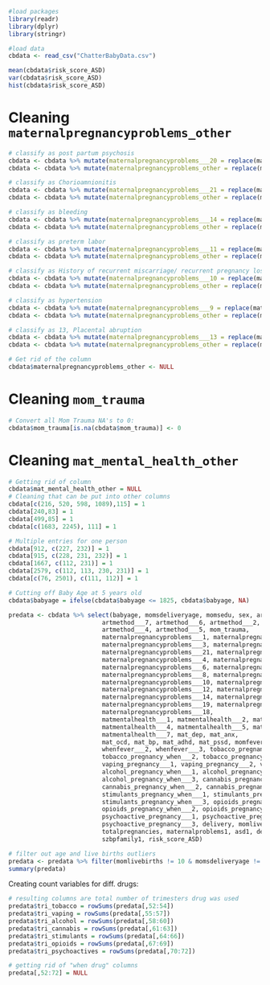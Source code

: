 ```r
#load packages
library(readr)
library(dplyr)
library(stringr)
```

```r
#load data
cbdata <- read_csv("ChatterBabyData.csv")
```

```r
mean(cbdata$risk_score_ASD)
var(cbdata$risk_score_ASD)
hist(cbdata$risk_score_ASD)
```

# Cleaning `maternalpregnancyproblems_other`
```r
# classify as post partum psychosis
cbdata <- cbdata %>% mutate(maternalpregnancyproblems___20 = replace(maternalpregnancyproblems___20, maternalpregnancyproblems_other == "post partum anxiety" | maternalpregnancyproblems_other == "Post partum anxiety" | maternalpregnancyproblems_other == "Post-partum anxiety" | maternalpregnancyproblems_other == "Postpartum hemorrhaging" | maternalpregnancyproblems_other == "Perinatal anxiety",1))
cbdata <- cbdata %>% mutate(maternalpregnancyproblems_other = replace(maternalpregnancyproblems_other, maternalpregnancyproblems_other == "post partum anxiety" | maternalpregnancyproblems_other == "Post partum anxiety" | maternalpregnancyproblems_other == "Post-partum anxiety" | maternalpregnancyproblems_other == "Postpartum hemorrhaging" | maternalpregnancyproblems_other == "Perinatal anxiety", NA ))

# classify as Chorioamnionitis 
cbdata <- cbdata %>% mutate(maternalpregnancyproblems___21 = replace(maternalpregnancyproblems___21, maternalpregnancyproblems_other == "Chorioamnionitis", 1))
cbdata <- cbdata %>% mutate(maternalpregnancyproblems_other = replace(maternalpregnancyproblems_other, maternalpregnancyproblems_other == "Chorioamnionitis", NA))

# classify as bleeding
cbdata <- cbdata %>% mutate(maternalpregnancyproblems___14 = replace(maternalpregnancyproblems___14, maternalpregnancyproblems_other == "Unusual pain in the abdomen, stress, miscarriage probability, bleeding.", 1))
cbdata <- cbdata %>% mutate(maternalpregnancyproblems_other = replace(maternalpregnancyproblems_other, maternalpregnancyproblems_other == "Unusual pain in the abdomen, stress, miscarriage probability, bleeding.", NA))

# classify as preterm labor
cbdata <- cbdata %>% mutate(maternalpregnancyproblems___11 = replace(maternalpregnancyproblems___11, maternalpregnancyproblems_other == "Early contractions with diction starting at 30 weeks. I received steroid shot to develop baby's lungs faster.", 1))
cbdata <- cbdata %>% mutate(maternalpregnancyproblems_other = replace(maternalpregnancyproblems_other, maternalpregnancyproblems_other == "Early contractions with diction starting at 30 weeks. I received steroid shot to develop baby's lungs faster.", NA))

# classify as History of recurrent miscarriage/ recurrent pregnancy loss 
cbdata <- cbdata %>% mutate(maternalpregnancyproblems___10 = replace(maternalpregnancyproblems___10, maternalpregnancyproblems_other == "Prior full term stillbirth; had double nuchal cord resulting in emergent csection at 36 weeks", 1))
cbdata <- cbdata %>% mutate(maternalpregnancyproblems_other = replace(maternalpregnancyproblems_other, maternalpregnancyproblems_other == "Prior full term stillbirth; had double nuchal cord resulting in emergent csection at 36 weeks", NA))

# classify as hypertension
cbdata <- cbdata %>% mutate(maternalpregnancyproblems___9 = replace(maternalpregnancyproblems___9, maternalpregnancyproblems_other == "Protein in urine day of induction and hypertension only at 38 weeks" | maternalpregnancyproblems_other == "Mild hypertension at 37 weeks", 1))
cbdata <- cbdata %>% mutate(maternalpregnancyproblems_other = replace(maternalpregnancyproblems_other, maternalpregnancyproblems_other == "Protein in urine day of induction and hypertension only at 38 weeks"| maternalpregnancyproblems_other == "Mild hypertension at 37 weeks", 1))

# classify as 13, Placental abruption
cbdata <- cbdata %>% mutate(maternalpregnancyproblems___13 = replace(maternalpregnancyproblems___13, maternalpregnancyproblems_other == "Calcified placenta" | maternalpregnancyproblems_other == "Placenta calcification" | maternalpregnancyproblems_other == "Placenta hematoma" | maternalpregnancyproblems_other == "placental aging" | maternalpregnancyproblems_other == "Underperfusion placenta" , 1))
cbdata <- cbdata %>% mutate(maternalpregnancyproblems_other = replace(maternalpregnancyproblems_other, maternalpregnancyproblems_other == "Calcified placenta" | maternalpregnancyproblems_other == "Placenta calcification" | maternalpregnancyproblems_other == "Placenta hematoma" | maternalpregnancyproblems_other == "placental aging"| maternalpregnancyproblems_other == "Underperfusion placenta", NA))

# Get rid of the column 
cbdata$maternalpregnancyproblems_other <- NULL
```

# Cleaning `mom_trauma`
```r
# Convert all Mom Trauma NA's to 0: 
cbdata$mom_trauma[is.na(cbdata$mom_trauma)] <- 0 
```

# Cleaning `mat_mental_health_other`

```r
# Getting rid of column
cbdata$mat_mental_health_other = NULL
# Cleaning that can be put into other columns
cbdata[c(216, 520, 598, 1089),115] = 1
cbdata[240,83] = 1
cbdata[499,85] = 1
cbdata[c(1683, 2245), 111] = 1

# Multiple entries for one person
cbdata[912, c(227, 232)] = 1
cbdata[915, c(228, 231, 232)] = 1
cbdata[1667, c(112, 231)] = 1
cbdata[2579, c(112, 113, 230, 231)] = 1
cbdata[c(76, 2501), c(111, 112)] = 1
```

```r
# Cutting off Baby Age at 5 years old
cbdata$babyage = ifelse(cbdata$babyage <= 1825, cbdata$babyage, NA)
```

```r
predata <- cbdata %>% select(babyage, momsdeliveryage, momsedu, sex, art, artmethod___1,
                          artmethod___7, artmethod___6, artmethod___2, artmethod___3,
                          artmethod___4, artmethod___5, mom_trauma,
                          maternalpregnancyproblems___1, maternalpregnancyproblems___2,
                          maternalpregnancyproblems___3, maternalpregnancyproblems___15,
                          maternalpregnancyproblems___21, maternalpregnancyproblems___16,
                          maternalpregnancyproblems___4, maternalpregnancyproblems___5,
                          maternalpregnancyproblems___6, maternalpregnancyproblems___7,
                          maternalpregnancyproblems___8, maternalpregnancyproblems___9,
                          maternalpregnancyproblems___10, maternalpregnancyproblems___11,
                          maternalpregnancyproblems___12, maternalpregnancyproblems___13,
                          maternalpregnancyproblems___14, maternalpregnancyproblems___17,
                          maternalpregnancyproblems___19, maternalpregnancyproblems___20,
                          maternalpregnancyproblems___18,
                          matmentalhealth___1, matmentalhealth___2, matmentalhealth___3,
                          matmentalhealth___4, matmentalhealth___5, matmentalhealth___6,
                          matmentalhealth___7, mat_dep, mat_anx,
                          mat_ocd, mat_bp, mat_adhd, mat_pssd, momfever, whenfever___1,
                          whenfever___2, whenfever___3, tobacco_pregnancy_when___1,
                          tobacco_pregnancy_when___2, tobacco_pregnancy_when___3,
                          vaping_pregnancy___1, vaping_pregnancy___2, vaping_pregnancy___3,
                          alcohol_pregnancy_when___1, alcohol_pregnancy_when___2,
                          alcohol_pregnancy_when___3, cannabis_pregnancy_when___1,
                          cannabis_pregnancy_when___2, cannabis_pregnancy_when___3,
                          stimulants_pregnancy_when___1, stimulants_pregnancy_when___2,
                          stimulants_pregnancy_when___3, opioids_pregnancy_when___1,
                          opioids_pregnancy_when___2, opioids_pregnancy_when___3,
                          psychoactive_pregnancy___1, psychoactive_pregnancy___2,
                          psychoactive_pregnancy___3, delivery, momlivebirths,
                          totalpregnancies, maternalproblems1, asd1, deaf1, ddfamily1,
                          szbpfamily1, risk_score_ASD) 
```



```r
# filter out age and live births outliers
predata <- predata %>% filter(momlivebirths != 10 & momsdeliveryage != 12 | momlivebirths != 10 & momsdeliveryage != 18)
summary(predata)
```

Creating count variables for diff. drugs:
```r
# resulting columns are total number of trimesters drug was used
predata$tri_tobacco = rowSums(predata[,52:54])
predata$tri_vaping = rowSums(predata[,55:57])
predata$tri_alcohol = rowSums(predata[,58:60])
predata$tri_cannabis = rowSums(predata[,61:63])
predata$tri_stimulants = rowSums(predata[,64:66])
predata$tri_opioids = rowSums(predata[,67:69])
predata$tri_psychoactives = rowSums(predata[,70:72])

# getting rid of "when drug" columns
predata[,52:72] = NULL
```
